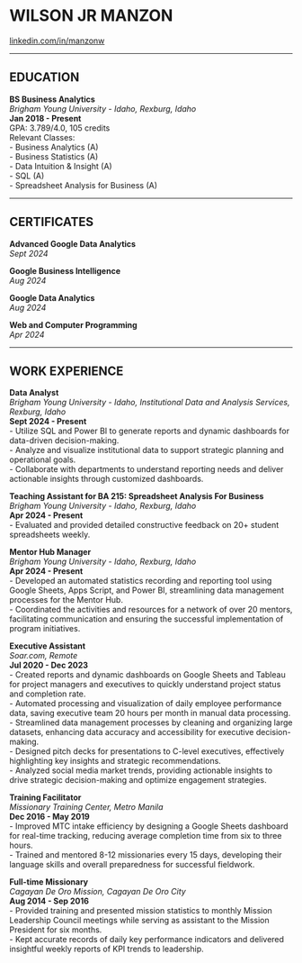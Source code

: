# WILSON JR MANZON
[linkedin.com/in/manzonw](https://linkedin.com/in/manzonw)

---

## EDUCATION
**BS Business Analytics**  
*Brigham Young University - Idaho, Rexburg, Idaho*  
**Jan 2018 - Present**  
GPA: 3.789/4.0, 105 credits  
Relevant Classes:  
- Business Analytics (A)  
- Business Statistics (A)  
- Data Intuition & Insight (A)  
- SQL (A)  
- Spreadsheet Analysis for Business (A)

---

## CERTIFICATES
**Advanced Google Data Analytics**  
*Sept 2024*

**Google Business Intelligence**  
*Aug 2024*

**Google Data Analytics**  
*Aug 2024*

**Web and Computer Programming**  
*Apr 2024*

---

## WORK EXPERIENCE
**Data Analyst**  
*Brigham Young University - Idaho, Institutional Data and Analysis Services, Rexburg, Idaho*  
**Sept 2024 - Present**  
- Utilize SQL and Power BI to generate reports and dynamic dashboards for data-driven decision-making.  
- Analyze and visualize institutional data to support strategic planning and operational goals.  
- Collaborate with departments to understand reporting needs and deliver actionable insights through customized dashboards.

**Teaching Assistant for BA 215: Spreadsheet Analysis For Business**  
*Brigham Young University - Idaho, Rexburg, Idaho*  
**Apr 2024 - Present**  
- Evaluated and provided detailed constructive feedback on 20+ student spreadsheets weekly.

**Mentor Hub Manager**  
*Brigham Young University - Idaho, Rexburg, Idaho*  
**Apr 2024 - Present**  
- Developed an automated statistics recording and reporting tool using Google Sheets, Apps Script, and Power BI, streamlining data management processes for the Mentor Hub.  
- Coordinated the activities and resources for a network of over 20 mentors, facilitating communication and ensuring the successful implementation of program initiatives.

**Executive Assistant**  
*Soar.com, Remote*  
**Jul 2020 - Dec 2023**  
- Created reports and dynamic dashboards on Google Sheets and Tableau for project managers and executives to quickly understand project status and completion rate.  
- Automated processing and visualization of daily employee performance data, saving executive team 20 hours per month in manual data processing.  
- Streamlined data management processes by cleaning and organizing large datasets, enhancing data accuracy and accessibility for executive decision-making.  
- Designed pitch decks for presentations to C-level executives, effectively highlighting key insights and strategic recommendations.  
- Analyzed social media market trends, providing actionable insights to drive strategic decision-making and optimize engagement strategies.

**Training Facilitator**  
*Missionary Training Center, Metro Manila*  
**Dec 2016 - May 2019**  
- Improved MTC intake efficiency by designing a Google Sheets dashboard for real-time tracking, reducing average completion time from six to three hours.  
- Trained and mentored 8-12 missionaries every 15 days, developing their language skills and overall preparedness for successful fieldwork.

**Full-time Missionary**  
*Cagayan De Oro Mission, Cagayan De Oro City*  
**Aug 2014 - Sep 2016**  
- Provided training and presented mission statistics to monthly Mission Leadership Council meetings while serving as assistant to the Mission President for six months.  
- Kept accurate records of daily key performance indicators and delivered insightful weekly reports of KPI trends to leadership.